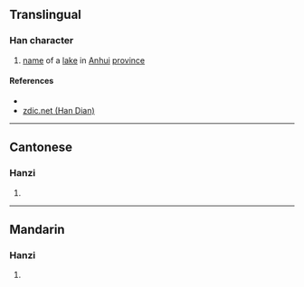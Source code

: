 {{character info/new}}
==Translingual==

===Han character===
{{Han char|rn=85|rad=水|as=11|sn=14|four=32194|canj=EVVD|ids=⿰氵巢}}

# [[name]] of a [[lake]] in [[Anhui]] [[province]]

====References====
* {{Han ref|kx=0644.270|dkj=18107|dj=1053.040|hdz=31734.050|uh=6F05|ud=28421|bh=E2AE|bd=58030}}
* [http://www.zdic.net/z/1d/js/6F05.htm zdic.net (Han Dian)]

----

==Cantonese==

===Hanzi===
{{yue-hanzi|jyut=caau4|y=chaau4}}

# {{defn|lang=yue|sort=水11}}

----

==Mandarin==

===Hanzi===
{{cmn-hanzi|pin=[[cháo]] ([[chao2]])|wg=ch'ao<sup>2</sup>}}

# {{defn|lang=cmn|sort=水11}}